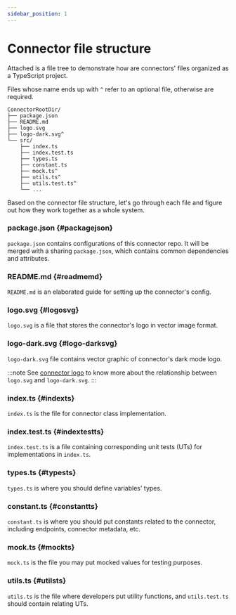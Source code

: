 ```yaml
---
sidebar_position: 1
---
```


# Connector file structure

Attached is a file tree to demonstrate how are connectors' files organized as a TypeScript project.

Files whose name ends up with `^` refer to an optional file, otherwise are required.

```
ConnectorRootDir/
├── package.json
├── README.md
├── logo.svg
├── logo-dark.svg^
└── src/
    ├── index.ts
    ├── index.test.ts
    ├── types.ts
    ├── constant.ts
    ├── mock.ts^
    ├── utils.ts^
    ├── utils.test.ts^
    └── ...
```

Based on the connector file structure, let's go through each file and figure out how they work together as a whole system.

### package.json \{#packagejson}

`package.json` contains configurations of this connector repo. It will be merged with a sharing `package.json`, which contains common dependencies and attributes.

### README.md \{#readmemd}

`README.md` is an elaborated guide for setting up the connector's config.

### logo.svg \{#logosvg}

`logo.svg` is a file that stores the connector's logo in vector image format.

### logo-dark.svg \{#logo-darksvg}

`logo-dark.svg` file contains vector graphic of connector's dark mode logo.

:::note
See [connector logo](/connectors/connector-data-structure/#logo) to know more about the relationship between `logo.svg` and `logo-dark.svg`.
:::

### index.ts \{#indexts}

`index.ts` is the file for connector class implementation.

### index.test.ts \{#indextestts}

`index.test.ts` is a file containing corresponding unit tests (UTs) for implementations in `index.ts`.

### types.ts \{#typests}

`types.ts` is where you should define variables' types.

### constant.ts \{#constantts}

`constant.ts` is where you should put constants related to the connector, including endpoints, connector metadata, etc.

### mock.ts \{#mockts}

`mock.ts` is the file you may put mocked values for testing purposes.

### utils.ts \{#utilsts}

`utils.ts` is the file where developers put utility functions, and `utils.test.ts` should contain relating UTs.
